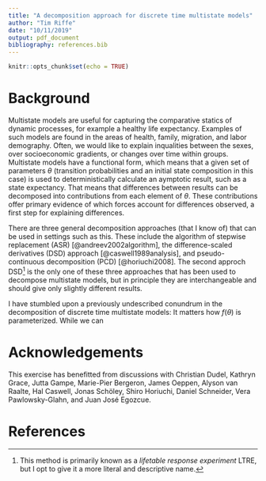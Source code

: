 ```yaml
---
title: "A decomposition approach for discrete time multistate models"
author: "Tim Riffe"
date: "10/11/2019"
output: pdf_document
bibliography: references.bib
---
```


```r
knitr::opts_chunk$set(echo = TRUE)
```


# Background
Multistate models are useful for capturing the comparative statics of dynamic processes, for example a healthy life expectancy. Examples of such models are found in the areas of health, family, migration, and labor demography. Often, we would like to explain inqualities between the sexes, over socioeconomic gradients, or changes over time within groups. Multistate models have a functional form, which means that a given set of parameters $\theta$ (transition probabilities and an initial state composition in this case) is used to deterministically calculate an aymptotic result, such as a state expectancy. That means that differences between results can be decomposed into contributions from each element of $\theta$. These contributions offer primary evidence of which forces account for differences observed, a first step for explaining differences. 

There are three general decomposition approaches (that I know of) that can be used in settings such as this. These include the algorithm of stepwise replacement (ASR) [@andreev2002algorithm], the difference-scaled derivatives (DSD) approach [@caswell1989analysis], and pseudo-continuous decomposition (PCD) [@horiuchi2008]. The second approch DSD^[This method is primarily known as  a *lifetable response experiment* LTRE, but I opt to give it a more literal and descriptive name.] is the only one of these three approaches that has been used to decompose multistate models, but in principle they are interchangeable and should give only slightly different results. 

I have stumbled upon a previously undescribed conundrum in the decomposition of discrete time multistate models: It matters how $f(\theta)$ is parameterized. While we can  


# Acknowledgements
This exercise has benefitted from discussions with Christian Dudel, Kathryn Grace, Jutta Gampe, Marie-Pier Bergeron, James Oeppen, Alyson van Raalte, Hal Caswell, Jonas Schöley, Shiro Horiuchi, Daniel Schneider, Vera Pawlowsky-Glahn, and Juan José Egozcue.

# References
